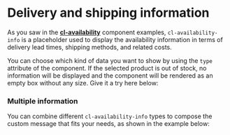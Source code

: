
<Meta of={Stories} />

# Delivery and shipping information

As you saw in the [**cl-availability**](?path=/docs/components-availability-cl-availability--docs) component examples, `cl-availability-info` is a placeholder used to display the availability information in terms of delivery lead times, shipping methods, and related costs.

You can choose which kind of data you want to show by using the `type` attribute of the component. If the selected product is out of stock, no information will be displayed and the component will be rendered as an empty box without any size. Give it a try here below:

<Canvas of={Stories.Basic} />

<ArgsTable story="Basic" />

### Multiple information

You can combine different `cl-availability-info` types to compose the custom message that fits your needs, as shown in the example below:

<Canvas of={Stories.Message} />

